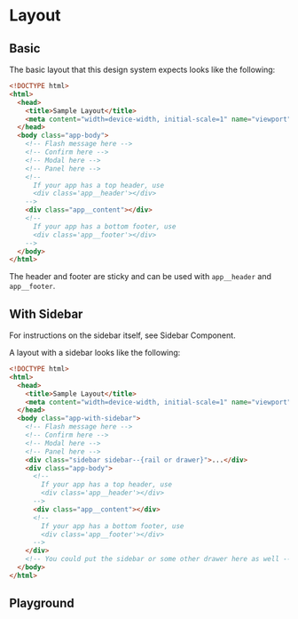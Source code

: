 
# Layout

## Basic

The basic layout that this design system expects looks like the following:

```html
<!DOCTYPE html>
<html>
  <head>
    <title>Sample Layout</title>
    <meta content="width=device-width, initial-scale=1" name="viewport" />
  </head>
  <body class="app-body">
    <!-- Flash message here -->
    <!-- Confirm here -->
    <!-- Modal here -->
    <!-- Panel here -->
    <!--
      If your app has a top header, use
      <div class='app__header'></div>
    -->
    <div class="app__content"></div>
    <!--
      If your app has a bottom footer, use
      <div class='app__footer'></div>
    -->
  </body>
</html>
```

<Canvas withToolbar>
  <Story id="recipes-layout--basic" />
</Canvas>

The header and footer are sticky and can be used with `app__header` and `app__footer`.

## With Sidebar

For instructions on the sidebar itself, see <LinkTo kind="components-sidebar--default-drawer">Sidebar Component</LinkTo>.

A layout with a sidebar looks like the following:

```html
<!DOCTYPE html>
<html>
  <head>
    <title>Sample Layout</title>
    <meta content="width=device-width, initial-scale=1" name="viewport" />
  </head>
  <body class="app-with-sidebar">
    <!-- Flash message here -->
    <!-- Confirm here -->
    <!-- Modal here -->
    <!-- Panel here -->
    <div class="sidebar sidebar--{rail or drawer}">...</div>
    <div class="app-body">
      <!--
        If your app has a top header, use
        <div class='app__header'></div>
      -->
      <div class="app__content"></div>
      <!--
        If your app has a bottom footer, use
        <div class='app__footer'></div>
      -->
    </div>
    <!-- You could put the sidebar or some other drawer here as well -->
  </body>
</html>
```

<Canvas withToolbar>
  <Story id="recipes-layout--sidebar" />
</Canvas>

## Playground

<Primary />
<ArgsTable of="." story="^" />
